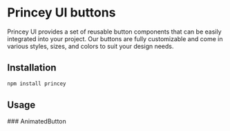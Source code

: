 
# Princey UI buttons

Princey UI provides a set of reusable button components that can be easily integrated into your project. Our buttons are fully customizable and come in various styles, sizes, and colors to suit your design needs.

## Installation

```sh npm2yarn
npm install princey
```

## Usage

<Steps>
### AnimatedButton
<AnimatedButtonView />

</Steps>
